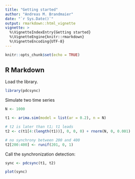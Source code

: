 ```yaml
---
title: "Getting started"
author: "Andreas M. Brandmaier"
date: "`r Sys.Date()`"
output: rmarkdown::html_vignette
vignette: >
  %\VignetteIndexEntry{Getting started}
  %\VignetteEngine{knitr::rmarkdown}
  %\VignetteEncoding{UTF-8}
---
```


```r
knitr::opts_chunk$set(echo = TRUE)
```

## R Markdown

Load the library.

```r
library(pdcsync)
```

Simulate two time series

```r
N <- 1000

t1 <- arima.sim(model = list(ar = 0.2), n = N)

# t2 is later than t1; t1 leads
t2 <- c(t1[4:(length(t1))], 0, 0, 0) + rnorm(N, 0, 0.001)

# no synchrony between 200 and 400
t2[200:400] <- runif(201, 0, 1)
```

Call the synchronization detection:

```r

sync <- pdcsync(t1, t2)

plot(sync)

```